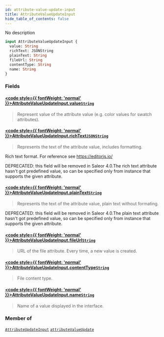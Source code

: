 ```yaml
---
id: attribute-value-update-input
title: AttributeValueUpdateInput
hide_table_of_contents: false
---
```








No description

```graphql
input AttributeValueUpdateInput {
  value: String
  richText: JSONString
  plainText: String
  fileUrl: String
  contentType: String
  name: String
}
```


### Fields

#### [<code style={{ fontWeight: 'normal' }}>AttributeValueUpdateInput.<b>value</b></code>](#)<Bullet />[`String`](../../../developer/api-reference/scalars/string) <Badge class="secondary" text="scalar"/>
> Represent value of the attribute value (e.g. color values for swatch attributes).
> 

#### [<code style={{ fontWeight: 'normal' }}>AttributeValueUpdateInput.<b>richText</b></code>](#)<Bullet />[`JSONString`](../../../developer/api-reference/scalars/jsonstring) <Badge class="secondary" text="scalar"/>
> Represents the text of the attribute value, includes formatting.

Rich text format. For reference see https://editorjs.io/

DEPRECATED: this field will be removed in Saleor 4.0.The rich text attribute hasn't got predefined value, so can be specified only from instance that supports the given attribute.
> 

#### [<code style={{ fontWeight: 'normal' }}>AttributeValueUpdateInput.<b>plainText</b></code>](#)<Bullet />[`String`](../../../developer/api-reference/scalars/string) <Badge class="secondary" text="scalar"/>
> Represents the text of the attribute value, plain text without formating.

DEPRECATED: this field will be removed in Saleor 4.0.The plain text attribute hasn't got predefined value, so can be specified only from instance that supports the given attribute.
> 

#### [<code style={{ fontWeight: 'normal' }}>AttributeValueUpdateInput.<b>fileUrl</b></code>](#)<Bullet />[`String`](../../../developer/api-reference/scalars/string) <Badge class="secondary" text="scalar"/>
> URL of the file attribute. Every time, a new value is created.
> 

#### [<code style={{ fontWeight: 'normal' }}>AttributeValueUpdateInput.<b>contentType</b></code>](#)<Bullet />[`String`](../../../developer/api-reference/scalars/string) <Badge class="secondary" text="scalar"/>
> File content type.
> 

#### [<code style={{ fontWeight: 'normal' }}>AttributeValueUpdateInput.<b>name</b></code>](#)<Bullet />[`String`](../../../developer/api-reference/scalars/string) <Badge class="secondary" text="scalar"/>
> Name of a value displayed in the interface.
> 



### Member of

[`AttributeUpdateInput`](../../../developer/api-reference/inputs/attribute-update-input)  <Badge class="secondary" text="input"/><Bullet />[`attributeValueUpdate`](../../../developer/api-reference/mutations/attribute-value-update)  <Badge class="secondary" text="mutation"/>



